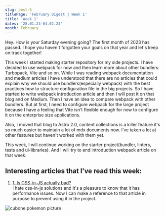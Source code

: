 ```yaml
---
slug: post-5
titlePage: 'February Digest | Week 1'
title: 'Week 1'
dates: '28.01.23-04.02.23'
month: February
---
```


<p class='mt-4'>
  Hey. How is your Saturday evening going? The first month of 2023 has passed. I hope you haven't
  forgotten your goals on that year and let's keep on track together!
</p>

<p class='mt-4'>
  This week I started making starter repository for my side projects. I have decided to use webpack
  for now and then learn more about other bundlers: Turbopack, Vite and so on. While I was reading
  webpack documentation and medium articles I have understood that there are no articles that could
  explain why we should use bundlers(especially webpack) with the best practices how to structure
  configuration file in the big projects. So I have started to write webpack introduction article
  and then I will post it on that blog and on Medium. Then I have an idea to compare webpack with
  other bundlers. But at first, I need to configure webpack for the large project because I have a
  feeling that Vite isn't flexible enough for now to configure it on the enterprise size
  applications.
</p>

<p class='mt-4'>
  Also, I moved that blog to Astro 2.0, content collections is a killer feature it's so much easier
  to maintain a lot of mdx documents now. I've taken a lot at other features but haven't worked with
  them yet.
</p>

<p class='mt-4'>
  This week, I will continue working on the starter project(bundler, linters, tests and
  ui-libraries). And I will try to end introduction webpack article on that week.
</p>

<section class="mt-4">
<h2 class='text-xl text-sky-400'>Interesting articles that I've read this week: </h2>

<ol class="pt-4">
  <li><a href='https://blog.mayank.co/is-css-in-js-actually-bad' class='text-sky-300'>1. Is CSS-in-JS actually bad?</a><div>I hate css-in-js solutions and it's a pleasure to know that it has performance issues. Now I can make a reference to that article in purpose to prevent using it in the project.</div></li>

</ol>
</section>
<img
  src='https://external-content.duckduckgo.com/iu/?u=http%3A%2F%2Ftonsoffacts.com%2Fwp-content%2Fuploads%2F2019%2F12%2FCubone-1-1180x664.jpg&f=1&nofb=1&ipt=797f586e4f40ff7cf8a3f140f1ea4b03ba56f1faf93c12c8efa2813887a9b841&ipo=images'
  alt='cubone pokemon picture'
  class='mt-4   '
/>
